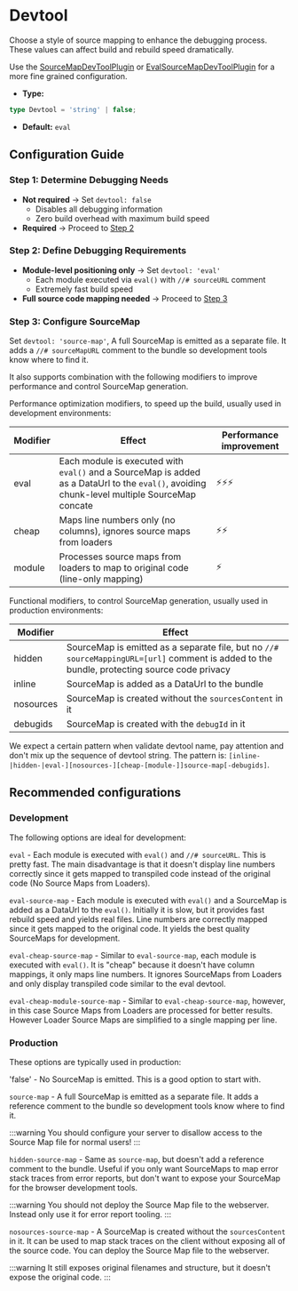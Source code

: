 
<WebpackLicense from="https://webpack.js.org/configuration/devtool/" />

# Devtool

Choose a style of source mapping to enhance the debugging process. These values can affect build and rebuild speed dramatically.

Use the [SourceMapDevToolPlugin](/plugins/webpack/source-map-dev-tool-plugin) or [EvalSourceMapDevToolPlugin](/plugins/webpack/eval-source-map-dev-tool-plugin) for a more fine grained configuration.

- **Type:**

```ts
type Devtool = 'string' | false;
```

- **Default:** `eval`

## Configuration Guide

### Step 1: Determine Debugging Needs

- **Not required** → Set `devtool: false`
  - Disables all debugging information
  - Zero build overhead with maximum build speed
- **Required** → Proceed to [Step 2](#step-2-define-debugging-requirements)

### Step 2: Define Debugging Requirements

- **Module-level positioning only** → Set `devtool: 'eval'`
  - Each module executed via `eval()` with `//# sourceURL` comment
  - Extremely fast build speed
- **Full source code mapping needed** → Proceed to [Step 3](#step-3-configure-sourcemap)

### Step 3: Configure SourceMap

Set `devtool: 'source-map'`, A full SourceMap is emitted as a separate file. It adds a `//# sourceMapURL` comment to the bundle so development tools know where to find it.

It also supports combination with the following modifiers to improve performance and control SourceMap generation.

Performance optimization modifiers, to speed up the build, usually used in development environments:

| Modifier | Effect                                                                                                                                       | Performance improvement |
| -------- | -------------------------------------------------------------------------------------------------------------------------------------------- | ----------------------- |
| eval     | Each module is executed with `eval()` and a SourceMap is added as a DataUrl to the `eval()`, avoiding chunk-level multiple SourceMap concate | ⚡⚡⚡                  |
| cheap    | Maps line numbers only (no columns), ignores source maps from loaders                                                                        | ⚡⚡                    |
| module   | Processes source maps from loaders to map to original code (line-only mapping)                                                               | ⚡                      |

Functional modifiers, to control SourceMap generation, usually used in production environments:

| Modifier  | Effect                                                                                                                                      |
| --------- | ------------------------------------------------------------------------------------------------------------------------------------------- |
| hidden    | SourceMap is emitted as a separate file, but no `//# sourceMappingURL=[url]` comment is added to the bundle, protecting source code privacy |
| inline    | SourceMap is added as a DataUrl to the bundle                                                                                               |
| nosources | SourceMap is created without the `sourcesContent` in it                                                                                     |
| debugids  | SourceMap is created with the `debugId` in it                                                                                               |

We expect a certain pattern when validate devtool name, pay attention and don't mix up the sequence of devtool string. The pattern is: `[inline-|hidden-|eval-][nosources-][cheap-[module-]]source-map[-debugids]`.

## Recommended configurations

### Development

The following options are ideal for development:

`eval` - Each module is executed with `eval()` and `//# sourceURL`. This is pretty fast. The main disadvantage is that it doesn't display line numbers correctly since it gets mapped to transpiled code instead of the original code (No Source Maps from Loaders).

`eval-source-map` - Each module is executed with `eval()` and a SourceMap is added as a DataUrl to the `eval()`. Initially it is slow, but it provides fast rebuild speed and yields real files. Line numbers are correctly mapped since it gets mapped to the original code. It yields the best quality SourceMaps for development.

`eval-cheap-source-map` - Similar to `eval-source-map`, each module is executed with `eval()`. It is "cheap" because it doesn't have column mappings, it only maps line numbers. It ignores SourceMaps from Loaders and only display transpiled code similar to the eval devtool.

`eval-cheap-module-source-map` - Similar to `eval-cheap-source-map`, however, in this case Source Maps from Loaders are processed for better results. However Loader Source Maps are simplified to a single mapping per line.

### Production

These options are typically used in production:

'false' - No SourceMap is emitted. This is a good option to start with.

`source-map` - A full SourceMap is emitted as a separate file. It adds a reference comment to the bundle so development tools know where to find it.

:::warning
You should configure your server to disallow access to the Source Map file for normal users!
:::

`hidden-source-map` - Same as `source-map`, but doesn't add a reference comment to the bundle. Useful if you only want SourceMaps to map error stack traces from error reports, but don't want to expose your SourceMap for the browser development tools.

:::warning
You should not deploy the Source Map file to the webserver. Instead only use it for error report tooling.
:::

`nosources-source-map` - A SourceMap is created without the `sourcesContent` in it. It can be used to map stack traces on the client without exposing all of the source code. You can deploy the Source Map file to the webserver.

:::warning
It still exposes original filenames and structure, but it doesn't expose the original code.
:::
